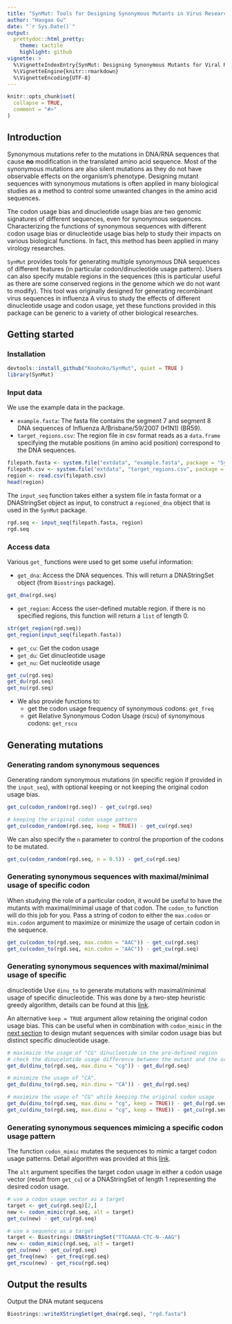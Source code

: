 ```yaml
---
title: "SynMut: Tools for Designing Synonymous Mutants in Virus Research"
author: "Haogao Gu"
date: "`r Sys.Date()`"
output: 
  prettydoc::html_pretty:
    theme: tactile
    highlight: github
vignette: >
  %\VignetteIndexEntry{SynMut: Designing Synonymous Mutants for Viral Research}
  %\VignetteEngine{knitr::rmarkdown}
  %\VignetteEncoding{UTF-8}
---
```


```r
knitr::opts_chunk$set(
  collapse = TRUE,
  comment = "#>"
)
```

## Introduction
Synonymous mutations refer to the mutations in DNA/RNA sequences that cause
__no__ modification in the translated amino acid sequence. Most of the
synonymous mutations are also silent mutations as they do not have observable
effects on the organism's phenotype. Designing mutant sequences with synonymous
mutations is often applied in many biological studies as a method to control
some unwanted changes in the amino acid sequences.

The codon usage bias and dinucleotide usage bias are two genomic signatures of
different sequences, even for synonymous sequences. Characterizing the functions
of synonymous sequences with different codon usage bias or dinucleotide usage
bias help to study their impacts on various biological functions. In fact, this 
method has been applied in many virology researches.

`SynMut` provides tools for generating multiple synonymous DNA sequences of
different features (in particular codon/dinucleotide usage pattern). Users can
also specify mutable regions in the sequences (this is particular useful as
there are some conserved regions in the genome which we do not want to modify).
This tool was originally designed for generating recombinant virus sequences in
influenza A virus to study the effects of different dinucleotide usage and codon
usage, yet these functions provided in this package can be generic to a variety of
other biological researches.

## Getting started
### Installation
```r
devtools::install_github("Koohoko/SynMut", quiet = TRUE )
library(SynMut)
```

### Input data

We use the example data in the package. 

* `example.fasta`: The fasta file contains the segment 7 and segment 8 DNA
sequences of Influenza A/Brisbane/59/2007 (H1N1) (BR59).
* `target_regions.csv`: The region file in csv format reads as a `data.frame`
specifying the mutable positions (in amino acid position) correspond to the DNA
sequences.

```r
filepath.fasta <- system.file("extdata", "example.fasta", package = "SynMut")
filepath.csv <- system.file("extdata", "target_regions.csv", package = "SynMut")
region <- read.csv(filepath.csv)
head(region)
```

The `input_seq` function takes either a system file in fasta format or a
DNAStringSet object as input, to construct a `regioned_dna` object that is used
in the `SynMut` package.

```r
rgd.seq <- input_seq(filepath.fasta, region)
rgd.seq
```

### Access data
Various `get_` functions were used to get some useful information:

* `get_dna`: Access the DNA sequences. This will return a DNAStringSet object
(from `Biostrings` package).

```r
get_dna(rgd.seq)
```

* `get_region`: Access the user-defined mutable region. if there is no specified
regions, this function will return a `list` of length 0.

```r
str(get_region(rgd.seq))
get_region(input_seq(filepath.fasta))
```

* `get_cu`: Get the codon usage
* `get_du`: Get dinucleotide usage
* `get_nu`: Get nucleotide usage

```r
get_cu(rgd.seq)
get_du(rgd.seq)
get_nu(rgd.seq)
```

* We also provide functions to: 
    - get the codon usage frequency of synonymous codons: `get_freq`
    - get Relative Synonymous Codon Usage (rscu) of synonymous codons: `get_rscu`

## Generating mutations
### Generating random synonymous sequences

Generating random synonymous mutations (in specific region if provided in the
`input_seq`), with optional keeping or not keeping the original codon usage
bias.

```r
get_cu(codon_random(rgd.seq)) - get_cu(rgd.seq)

# keeping the original codon usage pattern
get_cu(codon_random(rgd.seq, keep = TRUE)) - get_cu(rgd.seq)
```

We can also specify the `n` parameter to control the proportion of the codons to
be mutated.

```r
get_cu(codon_random(rgd.seq, n = 0.5)) - get_cu(rgd.seq)
```

### Generating synonymous sequences with maximal/minimal usage of specific codon

When studying the role of a particular codon, it would be useful to have
the mutants with maximal/minimal usage of that codon. The `codon_to` function
will do this job for you. Pass a string of codon to either the `max.codon` or
`min.codon` argument to maximize or minimize the usage of certain codon in the 
sequence.

```r
get_cu(codon_to(rgd.seq, max.codon = "AAC")) - get_cu(rgd.seq)
get_cu(codon_to(rgd.seq, min.codon = "AAC")) - get_cu(rgd.seq)
```

### Generating synonymous sequences with maximal/minimal usage of specific
dinucleotide 
Use `dinu_to` to generate mutations with maximal/minimal usage of specific 
dinucleotide. This was done by a two-step heuristic greedy algorithm, details 
can be found at this [link](https://koohoko.github.io/SynMut/algorithm.html).

An alternative `keep = TRUE` argument allow retaining the original codon usage
bias. This can be useful when in combination with `codon_mimic` in the [next
section](#codon_mimic) to design mutant sequences with similar codon usage bias
but distinct specific dinucleotide usage.

```r
# maximaize the usage of "CG" dinucleotide in the pre-defined region
# check the dinucelotide usage difference between the mutant and the original
get_du(dinu_to(rgd.seq, max.dinu = "cg")) - get_du(rgd.seq)

# minimize the usage of "CA",
get_du(dinu_to(rgd.seq, min.dinu = "CA")) - get_du(rgd.seq)

# maximize the usage of "CG" while keeping the original codon usage
get_du(dinu_to(rgd.seq, max.dinu = "cg", keep = TRUE)) - get_du(rgd.seq)
get_cu(dinu_to(rgd.seq, max.dinu = "cg", keep = TRUE)) - get_cu(rgd.seq)

```

### Generating synonymous sequences mimicing a specific codon usage pattern {#codon_mimic}

The function `codon_mimic` mutates the sequences to mimic a target codon usage 
patterns. Detail algorithm was provided at this [link](https://koohoko.github.io/SynMut/algorithm.html).

The `alt` argument specifies the target codon usage in either a codon usage 
vector (result from `get_cu`) or a DNAStringSet of length 1 representing the 
desired codon usage.

```R
# use a codon usage vector as a target
target <- get_cu(rgd.seq)[2,]
new <- codon_mimic(rgd.seq, alt = target)
get_cu(new) - get_cu(rgd.seq)

# use a sequence as a target
target <- Biostrings::DNAStringSet("TTGAAAA-CTC-N--AAG")
new <- codon_mimic(rgd.seq, alt = target)
get_cu(new) - get_cu(rgd.seq)
get_freq(new) - get_freq(rgd.seq)
get_rscu(new) - get_rscu(rgd.seq)

```

## Output the results

Output the DNA mutant sequcens
```r
Biostrings::writeXStringSet(get_dna(rgd.seq), "rgd.fasta")
```








